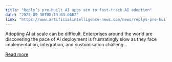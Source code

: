 ```yaml
---
title: "Reply’s pre-built AI apps aim to fast-track AI adoption"
date: "2025-09-30T08:13:03.000Z"
link: "https://www.artificialintelligence-news.com/news/replys-pre-built-ai-apps-aim-to-fast-track-ai-adoption/"
---
```


Adopting AI at scale can be difficult. Enterprises around the world are discovering the pace of AI deployment is frustratingly slow as they face implementation, integration, and customisation challeng...

[Read more](https://www.artificialintelligence-news.com/news/replys-pre-built-ai-apps-aim-to-fast-track-ai-adoption/)
